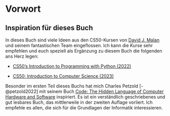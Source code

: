 # Vorwort {.unnumbered}

## Inspiration für dieses Buch

In dieses Buch sind viele Ideen aus den CS50-Kursen von [David J. Malan](https://cs.harvard.edu/malan/ "Zur Harvard-Webseite von Professor David J. Malan") und seinem fantastischen Team eingeflossen. Ich kann die Kurse sehr empfehlen und euch speziell als Ergänzung zu diesem Buch die folgenden ans Herz legen:

-   [CS50's Introduction to Programming with Python (2022)](https://cs50.harvard.edu/python/2022/ "Gehe direkt zur Website des Kurses")

-   [CS50: Introduction to Computer Science (2023)](https://cs50.harvard.edu/x/2023/ "Gehe direkt zur Website des Kurses")

Besonder im ersten Teil dieses Buchs hat mich Charles Petzold [-@petzold2022] mit seinem Buch [Code: The Hidden Language of Computer Hardware and Software](https://amzn.eu/d/aSn6Goo "Gehe direkt zur Amazon-Produktseite") inspiriert. Es ist ein verständlich geschriebenes und gut lesbares Buch, das mittlerweile in der zweiten Auflage vorliert. Ich empfehle es allen, die sich für die Grundlagen der Informatik interessieren.

